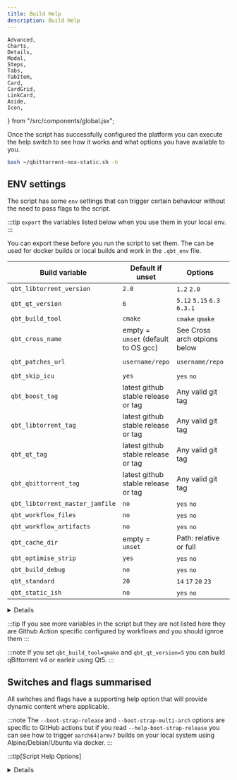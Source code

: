```yaml
---
title: Build Help
description: Build Help
---
```


	Advanced,
	Charts,
	Details,
	Modal,
	Steps,
	Tabs,
	TabItem,
	Card,
	CardGrid,
	LinkCard,
	Aside,
	Icon,
} from "/src/components/global.jsx";

Once the script has successfully configured the platform you can execute the help switch to see how it works and what options you have available to you.

```bash
bash ~/qbittorrent-nox-static.sh -h
```

## ENV settings

The script has some `env` settings that can trigger certain behaviour without the need to pass flags to the script.

:::tip
`export` the variables listed below when you use them in your local env.
:::

You can export these before you run the script to set them. The can be used for docker builds or local builds and work in the `.qbt_env` file.

| Build variable                  | Default if unset                    | Options                      | example usage                                       |
| ------------------------------- | ----------------------------------- | ---------------------------- | --------------------------------------------------- |
| `qbt_libtorrent_version`        | `2.0`                               | `1.2` `2.0`                  | `qbt_libtorrent_version="2.0"`                      |
| `qbt_qt_version`                | `6`                                 | `5.12` `5.15` `6.3` `6.3.1`  | `qbt_qt_version="6"`                                |
| `qbt_build_tool`                | `cmake`                             | `cmake` `qmake`              | `qbt_build_tool="cmake"`                            |
| `qbt_cross_name`                | empty = `unset` (default to OS gcc) | See Cross arch otpions below | `qbt_cross_name="aarch64"`                          |
| `qbt_patches_url`               | `username/repo`                     | `username/repo`              | `qbt_patches_url="userdocs/qbittorrent-nox-static"` |
| `qbt_skip_icu`                  | `yes`                               | `yes` `no`                   | `qbt_skip_icu="yes"`                                |
| `qbt_boost_tag`                 | latest github stable release or tag | Any valid git tag            | `qbt_boost_tag="boost-1.86.0"`                      |
| `qbt_libtorrent_tag`            | latest github stable release or tag | Any valid git tag            | `qbt_libtorrent_tag="v2.0.10"`                      |
| `qbt_qt_tag`                    | latest github stable release or tag | Any valid git tag            | `qbt_qt_tag="v6.8.0"`                               |
| `qbt_qbittorrent_tag`           | latest github stable release or tag | Any valid git tag            | `qbt_qbittorrent_tag="release-5.0.1"`               |
| `qbt_libtorrent_master_jamfile` | `no`                                | `yes` `no`                   | `qbt_libtorrent_master_jamfile="no"`                |
| `qbt_workflow_files`            | `no`                                | `yes` `no`                   | `qbt_workflow_files="no"`                           |
| `qbt_workflow_artifacts`        | `no`                                | `yes` `no`                   | `qbt_workflow_artifacts="no"`                       |
| `qbt_cache_dir`                 | empty = `unset`                     | Path: relative or full       | `qbt_cache_dir=""`                                  |
| `qbt_optimise_strip`            | `yes`                               | `yes` `no`                   | `qbt_optimise_strip="yes"`                          |
| `qbt_build_debug`               | `no`                                | `yes` `no`                   | `qbt_build_debug="no"`                              |
| `qbt_standard`                  | `20`                                | `14` `17` `20` `23`          | `qbt_standard="20"`                                 |
| `qbt_static_ish`                | `no`                                | `yes` `no`                   | `qbt_static_ish="no"`                               |

<Details summary="Cross arch otpions">
	`armel` `armhf` `armv7` `aarch64` `x86_64` `x86` `s390x` `powerpc` `ppc64el`
	`mips` `mipsel` `mips64` `mips64el` `riscv64`
</Details>

:::tip
If you see more variables in the script but they are not listed here they are Github Action specific configured by workflows and you should ignroe them
:::

:::note
If you set `qbt_build_tool=qmake` and `qbt_qt_version=5` you can build qBittorrent v4 or earleir using Qt5.
:::

## Switches and flags summarised

All switches and flags have a supporting help option that will provide dynamic content where applicable.

:::note
The `--boot-strap-release` and `--boot-strap-multi-arch` options are specific to GitHub actions but if you read `--help-boot-strap-release` you can see how to trigger `aarch64|armv7` builds on your local system using Alpine/Debian/Ubuntu via docker.
:::

:::tip[Script Help Options]

<Details summary="Script Help Options">
```bash
 Here are a list of available options

 Use: -b     or --build-directory       Help: -h-b     or --help-build-directory
 Use: -bt    or --boost-version         Help: -h-bt    or --help-boost-version
 Use: -c     or --cmake                 Help: -h-c     or --help-cmake
 Use: -cd    or --cache-directory       Help: -h-cd    or --help-cache-directory
 Use: -d     or --debug                 Help: -h-d     or --help-debug
 Use: -bs-p  or --boot-strap-patches    Help: -h-bs-p  or --help-boot-strap-patches
 Use: -bs-c  or --boot-strap-cmake      Help: -h-bs-c  or --help-boot-strap-cmake
 Use: -bs-r  or --boot-strap-release    Help: -h-bs-r  or --help-boot-strap-release
 Use: -bs-ma or --boot-strap-multi-arch Help: -h-bs-ma or --help-boot-strap-multi-arch
 Use: -bs-a  or --boot-strap-all        Help: -h-bs-a  or --help-boot-strap-all
 Use: -i     or --icu                   Help: -h-i     or --help-icu
 Use: -lm    or --libtorrent-master     Help: -h-lm    or --help-libtorrent-master
 Use: -lt    or --libtorrent-tag        Help: -h-lt    or --help-libtorrent-tag
 Use: -m     or --master                Help: -h-m     or --help-master
 Use: -ma    or --multi-arch            Help: -h-ma    or --help-multi-arch
 Use: -n     or --no-delete             Help: -h-n     or --help-no-delete
 Use: -o     or --optimize              Help: -h-o     or --help-optimize
 Use: -p     or --proxy                 Help: -h-p     or --help-proxy
 Use: -pr    or --patch-repo            Help: -h-pr    or --help-patch-repo
 Use: -qm    or --qbittorrent-master    Help: -h-qm    or --help-qbittorrent-master
 Use: -qt    or --qbittorrent-tag       Help: -h-qt    or --help-qbittorrent-tag
 Use: -qtt   or --qt-tag                Help: -h-qtt   or --help-qtt-tag
 Use: -sdu   or --script-debug-urls     Help: -h-sdu   or --help-script-debug-urls
 Use: -si    or --static-ish            Help: -h-s     or --help-strip
 Use: -s     or --strip                 Help: -h-s     or --help-strip
 Use: -wf    or --workflow              Help: -h-wf    or --help-workflow

 Module specific help - flags are used with the modules listed here.

 Use: all or module-name          Usage: ~/qbittorrent-nox-static.sh all -i

 all ---------------- optional Recommended method to install all modules
 install ------------ optional Install the ~/qbt-build/completed/qbittorrent-nox binary
 zlib --------------- required Build zlib locally
 iconv -------------- required Build iconv locally
 icu ---------------- optional Build ICU locally
 openssl ------------ required Build openssl locally
 boost -------------- required Download, extract and build the boost library files
 libtorrent --------- required Build libtorrent locally
 double_conversion -- required A cmake + Qt6 build component on modern OS only.
 qtbase ------------- required Build qtbase locally
 qttools ------------ required Build qttools locally
 qbittorrent -------- required Build qbittorrent locally

 env help - supported exportable evironment variables

 export qbt_libtorrent_version="" -------- options 1.2 - 2.0
 export qbt_qt_version="" ---------------- options 5 - 5.15 - 6 - 6.2 - 6.3 and so on
 export qbt_build_tool="" ---------------- options qmake - cmake
 export qbt_cross_name="" ---------------- options x86_64 - aarch64 - armv7 - armhf
 export qbt_patches_url="" --------------- options userdocs/qbittorrent-nox-static.
 export qbt_libtorrent_tag="" ------------ options Takes a valid git tag or branch for libtorrent
 export qbt_qbittorrent_tag="" ----------- options Takes a valid git tag or branch for qbittorrent
 export qbt_boost_tag="" ----------------- options Takes a valid git tag or branch for boost
 export qbt_qt_tag="" -------------------- options Takes a valid git tag or branch for Qt
 export qbt_workflow_files="" ------------ options yes no - use qbt-workflow-files for dependencies
 export qbt_workflow_artifacts="" -------- options yes no - use qbt_workflow_artifacts for dependencies
 export qbt_cache_dir="" ----------------- options path empty - provide a path to a cache directory
 export qbt_libtorrent_master_jamfile="" - options yes no - use RC branch instead of release jamfile
 export qbt_optimise_strip="" ------------ options yes no - strip binaries - cannot be used with debug
 export qbt_build_debug="" --------------- options yes no - debug build - cannot be used with strip
 export qbt_standard="" ------------------ options 14 - 17 - 20 - 23 - c standard for gcc - for older build combos
 export qbt_static_ish="" ---------------- options yes no - libc linking - link dynamically to libc

 ⬤ Default env settings

   qbt_libtorrent_version="2.0"
   qbt_qt_version="6"
   qbt_build_tool="cmake"
   qbt_cross_name="default"
   qbt_patches_url="userdocs/qbittorrent-nox-static"
   qbt_skip_icu="yes"
   qbt_boost_tag="boost-1.86.0"
   qbt_libtorrent_tag="v2.0.10"
   qbt_qt_tag="v6.8.0"
   qbt_qbittorrent_tag="release-5.0.1"
   qbt_libtorrent_master_jamfile="no"
   qbt_workflow_files="no"
   qbt_workflow_artifacts="no"
   qbt_cache_dir=""
   qbt_optimise_strip="yes"
   qbt_build_debug="no"
   qbt_standard="17"
   qbt_static_ish="no"
```
</Details>
:::

For example, taking the `-h-bs` switch as an example, it will show different results based on the preceding switches provided:

<Tabs>
<TabItem value="" label=" -h-bs">
```bash
Here is the help description for this flag:

Creates dirs in this structure: ~/qbt-build/patches/APPNAME/TAG/patch

Add your patches there, for example.

~/qbt-build/patches/libtorrent/1.2.18/patch

~/qbt-build/patches/qbittorrent/4.5.0/patch
```
</TabItem>
<TabItem value="" label=" -qm -lm -h-bs">
```bash
Here is the help description for this flag:

Creates dirs in this structure: ~/qbt-build/patches/APPNAME/TAG/patch

Add your patches there, for example.

~/qbt-build/patches/libtorrent/RC_1_2/patch

~/qbt-build/patches/qbittorrent/master/patch
```
</TabItem>
<TabItem value="" label=" -qt release-4.2.5 -lt v2.0.3 -h-bs">
```bash
Here is the help description for this flag:

Creates dirs in this structure: ~/qbt-build/patches/APPNAME/TAG/patch

Add your patches there, for example.

~/qbt-build/patches/libtorrent/2.0.3/patch

~/qbt-build/patches/qbittorrent/4.2.5/patch
```
</TabItem>
</Tabs>

## Build - default profile

Install all default modules (ICU is skipped) and build `qbittorrent-nox` to the default build directory `qbt-build/compelted`.

```bash
bash ~/qbittorrent-nox-static.sh all
```

## Build - modules (optional and mostly for debugging and testing)

You can build modules individually, subject to this warning.

:::caution
It's best to consider all individual modules listed below as being dependent on the previous modules being built for that module to build successfully.
:::

```bash
bash ~/qbittorrent-nox-static.sh module
```

Here are the list of supported modules:

```bash
bison (Debian based only)
gawk (Debian based only)
glibc (Debian based only)
zlib (default)
iconv (default)
icu (default)
openssl (default)
boost (default)
double_conversion (default for Qt6 on a modern OS - Bullseye / Jammy)
qtbase (default)
qttools (default)
libtorrent (default)
qbittorrent (default)
```

## Build - paths

By default the script will built to a hard coded path defined by the scripts `$install_dir` variable as to avoid installing files to a server and causing conflicts.

:::note
This path is relative to the scripts location.
:::

```bash
qbt-build
```

You can modify this dynamically with the `-b` argument

:::caution
The `-b` must be used in all commands provided to the script or default `qbt-build` will be used instead.
:::

:::tip
The `-b` flag accepts both full `/opt` and relative `opt` paths.
:::

```bash
bash ~/qbittorrent-nox-static.sh all -b "/opt"
```
